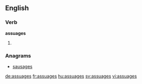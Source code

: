 
==English==

===Verb===
'''assuages'''

# {{en-third-person singular of|assuage}}

===Anagrams===
* [[sausages#English|sausages]]

[[de:assuages]]
[[fr:assuages]]
[[hu:assuages]]
[[sv:assuages]]
[[vi:assuages]]